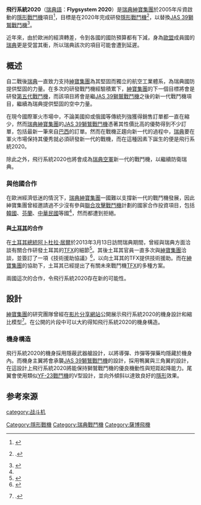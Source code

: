 {{noteTA|G1=Aero|G2=Military
|1=zh-hans:萨博; zh-hant:紳寶;
}}
{{Infobox aircraft
  |name= 飛行系統2020<br />Flygsystem 2020
  |type=[[隱形戰機|隱形]][[多用途戰機|多用途戰機]]
  |manufacturer ={{flagicon|SWE}}[[紳寶集團|紳寶集團]]（SAAB）
  |image=
  |caption=
  |country={{SWE}}
  |designer=
  |first flight=2022年后
  |introduced=未知
  |retired=
  |status=研發中
  |primary user= 
  |more users= 
  |produced=
  |number built=
  |unit cost=
  |variants with their own articles=
}}
'''飛行系統2020'''（[[瑞典語|瑞典語]]：'''Flygsystem 2020'''）是[[瑞典|瑞典]][[紳寶集團|紳寶集團]]於2005年斥資啟動的[[隱形戰機|隱形戰鬥機]]項目<ref name="#1">{{cite news|title=瑞典隱身戰機曝光 曾找台灣合作或與殲31競爭|url=http://mil.huanqiu.com/world/2013-09/4354776.html|date=2013-09-13}}</ref>，目標是在2020年完成研發[[隱形戰機|隱形戰鬥機]]<ref>{{Citation | last = Limén | first = Helene | url = http://www.riksdagen.se/sv/Dokument-Lagar/Utredningar/Rapporter-fran-riksdagen/Forskning-och-utveckling-inom-_GV0WRFR8/?html=true | language = sv | title = Rapport från Riksdagen | trans_title = Report from the Parliament | id = 08:RFR8 | publisher = Försvarsutskottets ansvarsområde | year = 2007 | page = 31}}.</ref>，以替換[[JAS_39獅鷲戰鬥機|JAS 39獅鷲戰鬥機]]<ref>{{cite news |title=英媒：英国与瑞典谈联合研制第五代战斗机 |url=https://www.guancha.cn/military-affairs/2018_07_06_462923.shtml |accessdate=2021-11-01 |work=观察者网}}</ref>。

近年來，由於歐洲的經濟轉差，令到各國的國防預算都有下減，身為[[歐盟|歐盟]]成員國的[[瑞典|瑞典]]更是受當其衝，所以瑞典該次的項目可能會遭到延遲。

== 概述 ==
自二戰後[[瑞典|瑞典]]一直致力支持[[紳寶集團|紳寶集團]]為其堅固而獨立的航空工業體系，為瑞典國防提供堅固的力量。在多次的研發戰鬥機經驗積累下，[[紳寶集團|紳寶集團]]的下一個目標將會是研發[[第五代戰鬥機|第五代戰鬥機]]，而該項目將會是繼[[JAS_39獅鷲戰鬥機|JAS 39獅鷲戰鬥機]]之後的新一代戰鬥機項目，繼續為瑞典提供堅固的空中力量。

在現今國際軍火市場中，不論美國抑或俄國等傳統列強獲得銷售訂單都一直在縮少，然而[[瑞典|瑞典]][[紳寶集團|紳寶集團]]的[[JAS_39獅鷲戰鬥機|JAS 39獅鷲戰鬥機]]憑著其性價比高的優勢得到不少訂單，包括最新一筆來自[[巴西|巴西]]的訂單。然而在戰機正趨向新一代的過程中，[[瑞典|瑞典]]要在軍火市場保持其優秀就必須研發新一代的戰機，而在這種因素下誕生的便是飛行系統2020。

除此之外，飛行系統2020也將會成為[[瑞典空軍|瑞典空軍]]新一代的戰鬥機，以繼續防衛瑞典。

=== 與他國合作 ===
在歐洲經濟低迷的情況下，[[瑞典|瑞典]][[紳寶集團|紳寶集團]]一國難以支撐新一代的戰鬥機發展，因此紳寶集團曾經邀請過不少沒有參與[[聯合攻擊戰鬥機|聯合攻擊戰鬥機]]計劃的國家合作投資項目，包括[[韓國|韓國]]、[[芬蘭|芬蘭]]、[[中華民國|中華民國]]等國<ref name="#1"/>，然而都遭到拒絕。

==== 與[[土耳其|土耳其]]的合作 ====
在[[土耳其總統|土耳其總統]][[阿卜杜拉·居爾|阿卜杜拉·居爾]]於2013年3月13日訪問瑞典期間，曾經與瑞典方面洽談有關合作研發土耳其的[[TFX|TFX]]的細節<ref>{{cite news|title=Türkiye, SAAB ile masaya oturdu|url=http://www.dunya.com/turkiye-saab-ile-masaya-oturdu-180806h-p1.htm|date=2013-02-07|deadurl=yes|archiveurl=https://web.archive.org/web/20130415050449/http://www.dunya.com/turkiye-saab-ile-masaya-oturdu-180806h-p1.htm|archivedate=2013-04-15}}</ref>。其後土耳其官員一直多次與[[紳寶集團|紳寶集團]]洽談，並簽訂了一項《技術援助協議》<ref>{{cite news|title=Turkey to replace F-16s with local jets|url=http://www.hurriyetdailynews.com/turkey-to-replace-f-16s-with-local-jets.aspx?pageID=238&nID=43867&NewsCatID=374|date=2013-05-29}}</ref>，以向土耳其的TFX提供技術援助。而在[[紳寶集團|紳寶集團]]的協助下，土耳其已經提出了有關未來戰鬥機[[TFX|TFX]]的多種方案。

兩國這次的合作，令飛行系統2020存在新的可能性。

== 設計 ==
[[紳寶集團|紳寶集團]]的研究團隊曾經在[[影片分享網站|影片分享網站]]公開展示飛行系統2020的機身設計和縮比模型<ref>{{Citation | author = wellerocks | contribution-url = http://www.youtube.com/watch?v=B-_BvFadE7w | contribution = Swedish Stealth Fighter Jet | title = Youtube | publisher = Google | year = 2010}}.</ref>。在公開的片段中可以大約得知飛行系統2020的機身構造。

=== 機身構造 ===
飛行系統2020的機身採用隱蔽武器艙設計，以將導彈、炸彈等彈藥均隱藏於機身內。而機身主翼將會承襲[[JAS_39獅鷲戰鬥機|JAS 39獅鷲戰鬥機]]的設計，採用鴨翼與三角翼的設計，在這設計上飛行系統2020將能保持獅鷲戰鬥機的優良機動性與短距起降能力。尾翼會使用類似[[YF-23戰鬥機|YF-23戰鬥機]]的V型設計，並向外傾斜以達致良好的[[隱形戰機|隱形]]效果。

==参考來源==
{{reflist}}

{{Saab aircraft}}
{{第五代战斗机}}

[[category:战斗机|category:战斗机]]
[[Category:隱形戰機|Category:隱形戰機]]
[[Category:瑞典戰鬥機|Category:瑞典戰鬥機]]
[[Category:薩博飛機|Category:薩博飛機]]